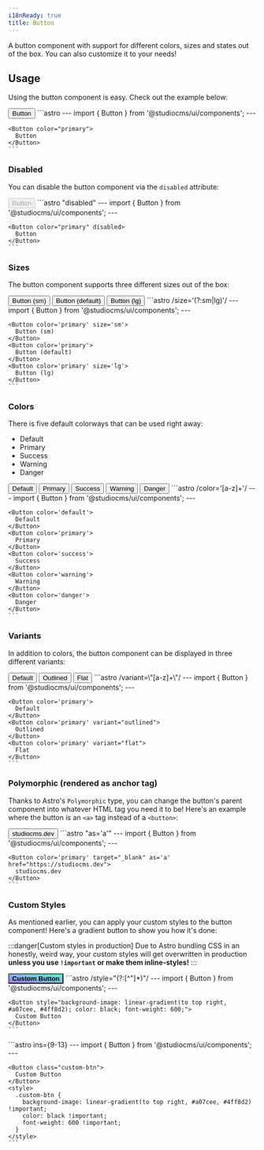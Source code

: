 ```yaml
---
i18nReady: true
title: Button
---
```



A button component with support for different colors, sizes and states out of the box. You can also customize it to your needs!

## Usage

Using the button component is easy. Check out the example below:

<Tabs>
  <TabItem label="Preview">
    <PreviewCard>
      <Button color='primary'>
        Button
      </Button>
    </PreviewCard>
  </TabItem>
  <TabItem label="Code">
    ```astro
    ---
    import { Button } from '@studiocms/ui/components';
    ---

    <Button color="primary">
      Button
    </Button>
    ```
  </TabItem>
</Tabs>

### Disabled

You can disable the button component via the `disabled` attribute:

<Tabs>
  <TabItem label="Preview">
    <PreviewCard>
      <Button color='primary' disabled>
        Button
      </Button>
    </PreviewCard>
  </TabItem>
  <TabItem label="Code">
    ```astro "disabled"
    ---
    import { Button } from '@studiocms/ui/components';
    ---

    <Button color="primary" disabled>
      Button
    </Button>
    ```
  </TabItem>
</Tabs>

### Sizes

The button component supports three different sizes out of the box:

<Tabs>
  <TabItem label="Preview">
    <PreviewCard>
      <Button color='primary' size='sm'>
        Button (sm)
      </Button>
      <Button color='primary'>
        Button (default)
      </Button>
      <Button color='primary' size='lg'>
        Button (lg)
      </Button>
    </PreviewCard>
  </TabItem>
  <TabItem label="Code">
    ```astro /size='(?:sm|lg)'/
    ---
    import { Button } from '@studiocms/ui/components';
    ---

    <Button color='primary' size='sm'>
      Button (sm)
    </Button>
    <Button color='primary'>
      Button (default)
    </Button>
    <Button color='primary' size='lg'>
      Button (lg)
    </Button>
    ```
  </TabItem>
</Tabs>

### Colors

There is five default colorways that can be used right away:
- Default
- Primary
- Success
- Warning
- Danger

<Tabs>
  <TabItem label="Preview">
    <PreviewCard>
      <Button color='default'>
        Default
      </Button>
      <Button color='primary'>
        Primary
      </Button>
      <Button color='success'>
        Success
      </Button>
      <Button color='warning'>
        Warning
      </Button>
      <Button color='danger'>
        Danger
      </Button>
    </PreviewCard>
  </TabItem>
  <TabItem label="Code">
    ```astro /color='[a-z]+'/
    ---
    import { Button } from '@studiocms/ui/components';
    ---

    <Button color='default'>
      Default
    </Button>
    <Button color='primary'>
      Primary
    </Button>
    <Button color='success'>
      Success
    </Button>
    <Button color='warning'>
      Warning
    </Button>
    <Button color='danger'>
      Danger
    </Button>
    ```
  </TabItem>
</Tabs>

### Variants

In addition to colors, the button component can be displayed in three different variants:

<Tabs>
  <TabItem label="Preview">
    <PreviewCard>
      <Button color='primary'>
        Default
      </Button>
      <Button color='primary' variant="outlined">
        Outlined
      </Button>
      <Button color='primary' variant="flat">
        Flat
      </Button>
    </PreviewCard>
  </TabItem>
  <TabItem label="Code">
    ```astro /variant=\"[a-z]+\"/
    ---
    import { Button } from '@studiocms/ui/components';
    ---

    <Button color='primary'>
      Default
    </Button>
    <Button color='primary' variant="outlined">
      Outlined
    </Button>
    <Button color='primary' variant="flat">
      Flat
    </Button>
    ```
  </TabItem>
</Tabs>

### Polymorphic (rendered as anchor tag)

Thanks to Astro's `Polymorphic` type, you can change the button's parent component into whatever HTML tag you need it to be!
Here's an example where the button is an `<a>` tag instead of a `<button>`:

<Tabs>
  <TabItem label="Preview">
    <PreviewCard>
      <Button color='primary' target="_blank" as='a' href="https://studiocms.dev">
        studiocms.dev
      </Button>
    </PreviewCard>
  </TabItem>
  <TabItem label="Code">
    ```astro "as='a'"
    ---
    import { Button } from '@studiocms/ui/components';
    ---
  
    <Button color='primary' target="_blank" as='a' href="https://studiocms.dev">
      studiocms.dev
    </Button>
    ```
  </TabItem>
</Tabs>

### Custom Styles

As mentioned earlier, you can apply your custom styles to the button component! Here's a gradient button to show you how it's done:

:::danger[Custom styles in production]
Due to Astro bundling CSS in an honestly, weird way, your custom styles will get overwritten in production **unless you use `!important` or make 
them inline-styles!**
:::

<Tabs>
  <TabItem label="Preview">
    <PreviewCard>
      <Button style="background-image: linear-gradient(to top right, #a07cee, #4ff8d2); color: black; font-weight: 600;">
        Custom Button
      </Button>
    </PreviewCard>
  </TabItem>
  <TabItem label="Code (with inline styles)">
    ```astro /style="(?:[^"]*)"/
    ---
    import { Button } from '@studiocms/ui/components';
    ---
  
    <Button style="background-image: linear-gradient(to top right, #a07cee, #4ff8d2); color: black; font-weight: 600;">
      Custom Button
    </Button>
    ```
  </TabItem>
  <TabItem label="Code (with !important)">
    ```astro ins={9-13}
    ---
    import { Button } from '@studiocms/ui/components';
    ---
  
    <Button class="custom-btn">
      Custom Button
    </Button>
    <style>
      .custom-btn {
        background-image: linear-gradient(to top right, #a07cee, #4ff8d2) !important;
        color: black !important;
        font-weight: 600 !important;
      }
    </style>
    ```
  </TabItem>
</Tabs>
